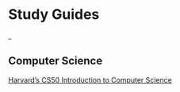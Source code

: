 # Study Guides
_

## Computer Science
[Harvard's CS50 Introduction to Computer Science](https://www.edx.org/course/introduction-computer-science-harvardx-cs50x)